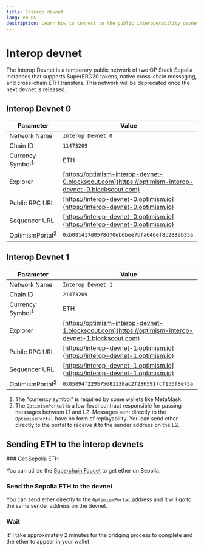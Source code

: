 ```yaml
---
title: Interop devnet
lang: en-US
description: Learn how to connect to the public interoperability devnet.
---
```



# Interop devnet

The Interop Devnet is a temporary public network of two OP Stack Sepolia instances that supports SuperERC20 tokens, native cross-chain messaging, and cross-chain ETH transfers. This network will be deprecated once the next devnet is released.

## Interop Devnet 0

| Parameter                   | Value                                                                                                |
| --------------------------- | ---------------------------------------------------------------------------------------------------- |
| Network Name                | `Interop Devnet 0`                                                                                   |
| Chain ID                    | `11473209`                                                                                           |
| Currency Symbol<sup>1</sup> | ETH                                                                                                  |
| Explorer                    | [https://optimism-interop-devnet-0.blockscout.com](https://optimism-interop-devnet-0.blockscout.com) |
| Public RPC URL              | [https://interop-devnet-0.optimism.io](https://interop-devnet-0.optimism.io)                         |
| Sequencer URL               | [https://interop-devnet-0.optimism.io](https://interop-devnet-0.optimism.io)                         |
| OptimismPortal<sup>2</sup>  | `0xb081417d0578d70eb6bee7bfa646ef8c283eb35a`                                                         |

## Interop Devnet 1

| Parameter                   | Value                                                                                                |
| --------------------------- | ---------------------------------------------------------------------------------------------------- |
| Network Name                | `Interop Devnet 1`                                                                                   |
| Chain ID                    | `21473209`                                                                                           |
| Currency Symbol<sup>1</sup> | ETH                                                                                                  |
| Explorer                    | [https://optimism-interop-devnet-1.blockscout.com](https://optimism-interop-devnet-1.blockscout.com) |
| Public RPC URL              | [https://interop-devnet-1.optimism.io](https://interop-devnet-1.optimism.io)                         |
| Sequencer URL               | [https://interop-devnet-1.optimism.io](https://interop-devnet-1.optimism.io)                         |
| OptimismPortal<sup>2</sup>  | `0x85894f229575681130ac2f2365917cf156f8e75a`                                                         |

1.  The "currency symbol" is required by some wallets like MetaMask.
2.  The `OptimismPortal` is a low-level contract responsible for passing messages between L1 and L2. Messages sent directly to the `OptimismPortal` have no form of replayability. You can send ether directly to the portal to receive it to the sender address on the L2.

## Sending ETH to the interop devnets

<Steps>
  ### Get Sepolia ETH

  You can utilize the [Superchain Faucet](https://console.optimism.io/faucet) to get ether on Sepolia.

  ### Send the Sepolia ETH to the devnet

  You can send ether directly to the `OptimismPortal` address and it will go to the same sender address on the devnet.

  ### Wait

  It'll take approximately 2 minutes for the bridging process to complete and the ether to appear in your wallet.
</Steps>
